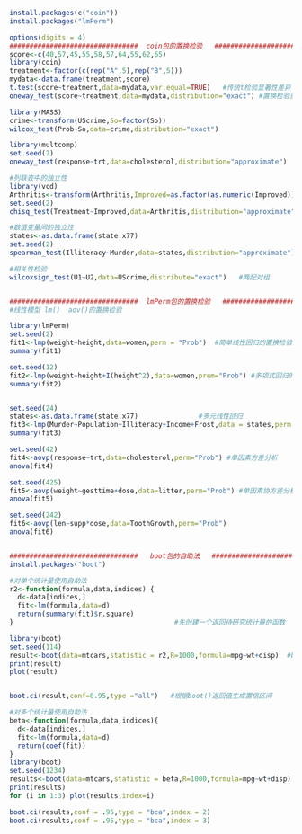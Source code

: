 ```r
install.packages(c("coin"))
install.packages("lmPerm")

options(digits = 4)
################################  coin包的置换检验   #################################
score<-c(40,57,45,55,58,57,64,55,62,65)
library(coin)
treatment<-factor(c(rep("A",5),rep("B",5)))
mydata<-data.frame(treatment,score)
t.test(score~treatment,data=mydata,var.equal=TRUE)   #传统t检验显著性差异
oneway_test(score~treatment,data=mydata,distribution="exact") #置换检验差异不显著

library(MASS)
crime<-transform(UScrime,So=factor(So))
wilcox_test(Prob~So,data=crime,distribution="exact")

library(multcomp)
set.seed(2)
oneway_test(response~trt,data=cholesterol,distribution="approximate")

#列联表中的独立性
library(vcd)
Arthritis<-transform(Arthritis,Improved=as.factor(as.numeric(Improved)))
set.seed(2)
chisq_test(Treatment~Improved,data=Arthritis,distribution="approximate")

#数值变量间的独立性
states<-as.data.frame(state.x77)
set.seed(2)
spearman_test(Illiteracy~Murder,data=states,distribution="approximate")

#相关性检验
wilcoxsign_test(U1~U2,data=UScrime,distribute="exact")   #两配对组


################################  lmPerm包的置换检验   #########################
#线性模型 lm()  aov()的置换检验

library(lmPerm)
set.seed(2)
fit1<-lmp(weight~height,data=women,perm = "Prob")  #简单线性回归的置换检验
summary(fit1)

set.seed(12)
fit2<-lmp(weight~height+I(height^2),data=women,prem="Prob") #多项式回归的置换检验
summary(fit2)


set.seed(24)
states<-as.data.frame(state.x77)               #多元线性回归
fit3<-lmp(Murder~Population+Illiteracy+Income+Frost,data = states,perm = "Prob")
summary(fit3)

set.seed(42)
fit4<-aovp(response~trt,data=cholesterol,perm="Prob") #单因素方差分析
anova(fit4)

set.seed(425)
fit5<-aovp(weight~gesttime+dose,data=litter,perm="Prob") #单因素协方差分析
anova(fit5)

set.seed(242)
fit6<-aovp(len~supp*dose,data=ToothGrowth,perm="Prob")
anova(fit6)


################################   boot包的自助法   ############################
install.packages("boot")

#对单个统计量使用自助法
r2<-function(formula,data,indices) {
  d<-data[indices,]
  fit<-lm(formula,data=d)
  return(summary(fit)$r.square)
}                                        #先创建一个返回待研究统计量的函数

library(boot)
set.seed(114)
result<-boot(data=mtcars,statistic = r2,R=1000,formula=mpg~wt+disp)  #boot() 自助抽样
print(result)
plot(result)


boot.ci(result,conf=0.95,type ="all")   #根据boot()返回值生成置信区间

#对多个统计量使用自助法
beta<-function(formula,data,indices){
  d<-data[indices,]
  fit<-lm(formula,data=d)
  return(coef(fit))
}
library(boot)
set.seed(1234)
results<-boot(data=mtcars,statistic = beta,R=1000,formula=mpg~wt+disp)  #boot() 自助抽样
print(results)
for (i in 1:3) plot(results,index=i)

boot.ci(results,conf = .95,type = "bca",index = 2)
boot.ci(results,conf = .95,type = "bca",index = 3)

```

